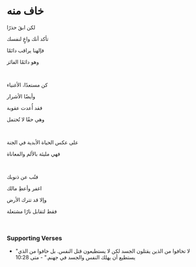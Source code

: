 # خاف منه

لكن ابقَ حذرًا

تأكد أنك واعٍ لنفسك

فإلهنا يراقب دائمًا

وهو دائمًا الفائز

<br />

كن مستعدًا، الأغنياء

وأيضًا الأشرار

فقد أُعدت عقوبة

وهي حقًا لا تُحتمل

<br />

على عكس الحياة الأبدية في الجنة

فهي مليئة بالألم والمعاناة

<br />

فتُب عن ذنوبك

اغفر وأعطِ مالك

وإلا قد تترك الأرض

فقط لتقابل نارًا مشتعلة

<br />

### Supporting Verses

- "لا تخافوا من الذين يقتلون الجسد لكن لا يستطيعون قتل النفس. بل خافوا من الذي يستطيع أن يهلك النفس والجسد في جهنم." - متى 10:28